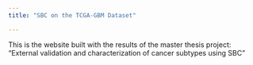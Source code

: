 ```yaml
---
title: "SBC on the TCGA-GBM Dataset"

---
```


This is the website built with the results of the master thesis project: "External validation and characterization of cancer subtypes using SBC "